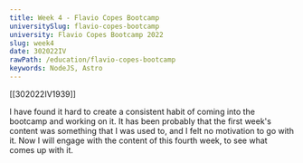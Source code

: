 ```yaml
---
title: Week 4 - Flavio Copes Bootcamp
universitySlug: flavio-copes-bootcamp
university: Flavio Copes Bootcamp 2022
slug: week4
date: 302022IV
rawPath: /education/flavio-copes-bootcamp
keywords: NodeJS, Astro
---
```


[[302022IV1939]]

I have found it hard to create a consistent habit of coming into the bootcamp and working on it. It has been probably that the first week's content was something that I was used to, and I felt no motivation to go with it. Now I will engage with the content of this fourth week, to see what comes up with it. 

